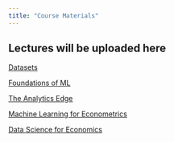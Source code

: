---
title: "Course Materials"
---

## Lectures will be uploaded here

[Datasets](https://trevorhastie.github.io/ISLR/data.html)


[Foundations of ML](https://maxkasy.github.io/home/ML_Oxford_2024/)

[The Analytics Edge](https://ocw.mit.edu/courses/15-071-the-analytics-edge-spring-2017/pages/trees/)

[Machine Learning for Econometrics](https://www.bankofcanada.ca/2023/10/staff-analytical-note-2023-16/)

[Data Science for Economics](https://psantanna.com/Econ520)
